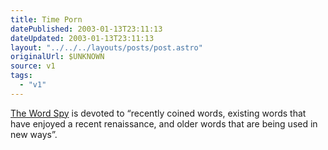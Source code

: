 ```yaml
---
title: Time Porn
datePublished: 2003-01-13T23:11:13
dateUpdated: 2003-01-13T23:11:13
layout: "../../../layouts/posts/post.astro"
originalUrl: $UNKNOWN
source: v1
tags:
  - "v1"
---
```


[The Word Spy][1] is devoted to &#8220;recently coined words, existing words that have enjoyed a recent renaissance, and older words that are being used in new ways&#8221;.

[1]: http://www.wordspy.com/
